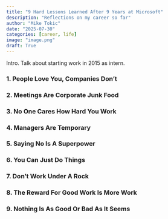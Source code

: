```yaml
---
title: "9 Hard Lessons Learned After 9 Years at Microsoft"
description: "Reflections on my career so far"
author: "Mike Tokic"
date: "2025-07-30"
categories: [career, life]
image: "image.png"
draft: True
---
```


Intro. Talk about starting work in 2015 as intern. 

### 1. People Love You, Companies Don't

### 2. Meetings Are Corporate Junk Food

### 3. No One Cares How Hard You Work

### 4. Managers Are Temporary

### 5. Saying No Is A Superpower

### 6. You Can Just Do Things

### 7. Don't Work Under A Rock

### 8. The Reward For Good Work Is More Work

### 9. Nothing Is As Good Or Bad As It Seems